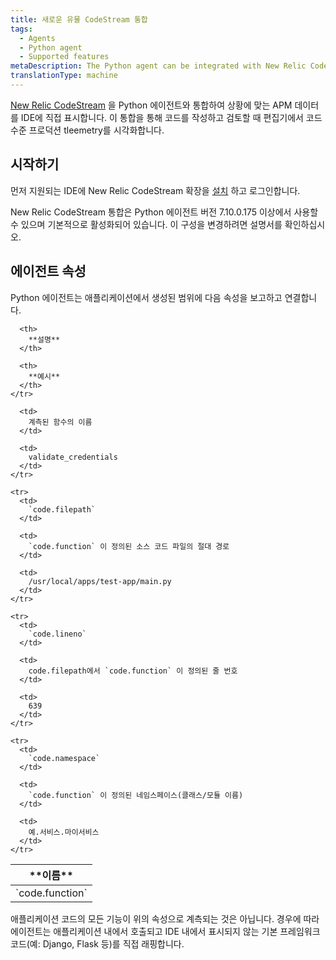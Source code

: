 ```yaml
---
title: 새로운 유물 CodeStream 통합
tags:
  - Agents
  - Python agent
  - Supported features
metaDescription: The Python agent can be integrated with New Relic CodeStream to provide code level metrics.
translationType: machine
---
```


[New Relic CodeStream](/docs/codestream/start-here/what-is-codestream) 을 Python 에이전트와 통합하여 상황에 맞는 APM 데이터를 IDE에 직접 표시합니다. 이 통합을 통해 코드를 작성하고 검토할 때 편집기에서 코드 수준 프로덕션 tleemetry를 시각화합니다.

## 시작하기

먼저 지원되는 IDE에 New Relic CodeStream 확장을 [설치](/docs/codestream/start-here/install-codestream) 하고 로그인합니다.

<Callout variant="important">
  New Relic CodeStream 통합은 Python 에이전트 버전 7.10.0.175 이상에서 사용할 수 있으며 기본적으로 활성화되어 있습니다. 이 구성을 변경하려면 설명서를 확인하십시오.
</Callout>

## 에이전트 속성

Python 에이전트는 애플리케이션에서 생성된 범위에 다음 속성을 보고하고 연결합니다.

<table>
  <thead>
    <tr>
      <th>
        **이름**
      </th>

      <th>
        **설명**
      </th>

      <th>
        **예시**
      </th>
    </tr>
  </thead>

  <tbody>
    <tr>
      <td>
        `code.function`
      </td>

      <td>
        계측된 함수의 이름
      </td>

      <td>
        validate_credentials
      </td>
    </tr>

    <tr>
      <td>
        `code.filepath`
      </td>

      <td>
        `code.function` 이 정의된 소스 코드 파일의 절대 경로
      </td>

      <td>
        /usr/local/apps/test-app/main.py
      </td>
    </tr>

    <tr>
      <td>
        `code.lineno`
      </td>

      <td>
        code.filepath에서 `code.function` 이 정의된 줄 번호
      </td>

      <td>
        639
      </td>
    </tr>

    <tr>
      <td>
        `code.namespace`
      </td>

      <td>
        `code.function` 이 정의된 네임스페이스(클래스/모듈 이름)
      </td>

      <td>
        예.서비스.마이서비스
      </td>
    </tr>
  </tbody>
</table>

<Callout variant="important">
  애플리케이션 코드의 모든 기능이 위의 속성으로 계측되는 것은 아닙니다. 경우에 따라 에이전트는 애플리케이션 내에서 호출되고 IDE 내에서 표시되지 않는 기본 프레임워크 코드(예: Django, Flask 등)를 직접 래핑합니다.
</Callout>